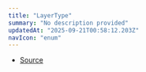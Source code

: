 ```yaml
---
title: "LayerType"
summary: "No description provided"
updatedAt: "2025-09-21T00:58:12.203Z"
navIcon: "enum"
---
```



<Table data={{ headers: [{"content":"Member","key":"member","sortable":true},{"content":"Type","key":"type","sortable":true}], rows: [["Arc","'arc'"],["ArcTo","'arcTo'"],["Base","'base'"],["BezierCurve","'bezierCurve'"],["Clear","'clear'"],["Clip","'clip'"],["Group","'group'"],["Image","'image'"],["Line","'line'"],["Morph","'morph'"],["Path","'path'"],["QuadraticCurve","'quadraticCurve'"],["Text","'text'"]] }} />


- [Source](https://github.com/NMMTY/LazyCanvas/blob/1d5786684b8ca8d543a4533b2b64f8d093b1e426/packages/lazycanvas/src/types/enum.ts#L1)
